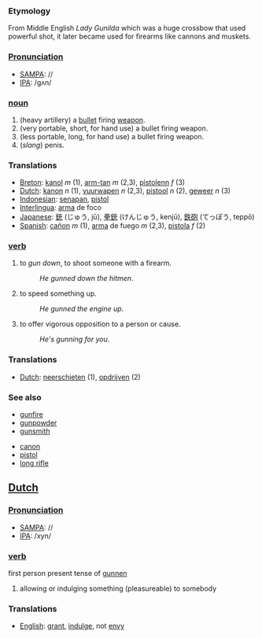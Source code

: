 === Etymology ===
From Middle English ''Lady Gunilda'' which was a huge crossbow that used powerful shot, it later became used for firearms like cannons and muskets.

===[[Pronunciation]]===
*[[w:SAMPA|SAMPA]]: //
*[[w:IPA|IPA]]: /gʌn/

=== [[noun]] ===
#(heavy artillery) a [[bullet]] firing [[weapon]].
#(very portable, short, for hand use) a bullet firing weapon.
#(less portable, long, for hand use) a bullet firing weapon.
#(<i>slang</i>) penis.

=== Translations ===
*[[Breton]]: [[kanol]] ''m'' (1), [[arm-tan]] ''m'' (2,3), [[pistolenn]] ''f'' (3)
*[[Dutch]]: [[kanon]] ''n'' (1), [[vuurwapen]] ''n'' (2,3), [[pistool]] ''n'' (2), [[geweer]] ''n'' (3)
*[[Indonesian]]: [[senapan]], [[pistol]]
*[[Interlingua]]: [[arma]] de foco
*[[Japanese]]: [[銃]] (じゅう, jū), [[拳銃]] (けんじゅう, kenjū), [[鉄砲]] (てっぽう, teppō)
*[[Spanish]]: [[cañon]] ''m'' (1), [[arma]] de fuego ''m'' (2,3), [[pistola]] ''f'' (2)

=== [[verb]] ===
#to ''gun down'', to shoot someone with a firearm.
#:''He gunned down the hitmen''.
#to speed something up.
#:''He gunned the engine up''.
#to offer vigorous opposition to a person or cause.
#:''He's gunning for you''.

=== Translations ===
*[[Dutch]]: [[neerschieten]] (1), [[opdrijven]] (2)

=== See also ===
*[[gunfire]]
*[[gunpowder]]
*[[gunsmith]]

*[[canon]]
*[[pistol]]
*[[long rifle]]

==[[Dutch]]==

===[[Pronunciation]]===
*[[w:SAMPA|SAMPA]]: //
*[[w:IPA|IPA]]: /xyn/

===[[verb]]===

first person present tense of [[gunnen]]

#allowing or indulging something (pleasureable) to somebody

=== Translations ===
*[[English]]: [[grant]], [[indulge]], not [[envy]]